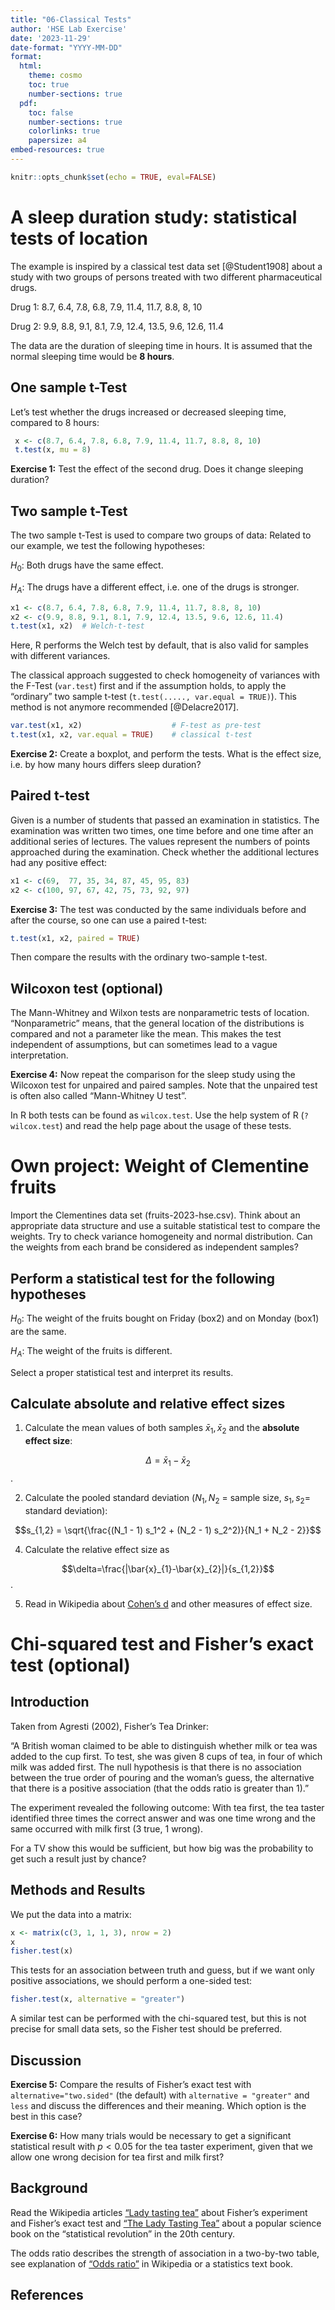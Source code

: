 ---
title: "06-Classical Tests"
author: 'HSE Lab Exercise'
date: '2023-11-29'
date-format: "YYYY-MM-DD"
format:
  html:
    theme: cosmo
    toc: true
    number-sections: true
  pdf:
    toc: false
    number-sections: true
    colorlinks: true
    papersize: a4
embed-resources: true    
---

```{r setup, include=FALSE}
knitr::opts_chunk$set(echo = TRUE, eval=FALSE)
```

<!--
**Preface**

The following exercises demonstrate some of the most common classical tests by 
means of simple examples.
-->

# A sleep duration study: statistical tests of location

The example is inspired by a classical test data set
[@Student1908] about a study with two groups of persons treated with
two different pharmaceutical drugs.

Drug 1: 8.7, 6.4, 7.8, 6.8, 7.9, 11.4, 11.7, 8.8, 8, 10

Drug 2: 9.9, 8.8, 9.1, 8.1, 7.9, 12.4, 13.5, 9.6, 12.6, 11.4

The data are the duration of sleeping time in hours. It
is assumed that the normal sleeping time would be **8 hours**.

## One sample t-Test

Let's test whether the drugs increased or decreased
sleeping time, compared to 8 hours:

```{r}
 x <- c(8.7, 6.4, 7.8, 6.8, 7.9, 11.4, 11.7, 8.8, 8, 10)
 t.test(x, mu = 8)
```

**Exercise 1:** Test the effect of the second drug. Does it change sleeping duration?


## Two sample t-Test

The two sample t-Test is used to compare two groups of data: Related
to our example, we test the following hypotheses:

$H_0$: Both drugs have the same effect.

$H_A$: The drugs have a different effect, i.e. one of the drugs is stronger.


```{r eval=FALSE}
x1 <- c(8.7, 6.4, 7.8, 6.8, 7.9, 11.4, 11.7, 8.8, 8, 10)
x2 <- c(9.9, 8.8, 9.1, 8.1, 7.9, 12.4, 13.5, 9.6, 12.6, 11.4)
t.test(x1, x2)  # Welch-t-test
```


Here, R performs the Welch test by default, that is also valid for samples with 
different variances.

The classical approach suggested to check homogeneity of variances with the 
F-Test (`var.test`) first and if the assumption holds, to apply the "ordinary" 
two sample t-test (`t.test(....., var.equal = TRUE)`). This method is not 
anymore recommended  [@Delacre2017].


```{r eval=FALSE}
var.test(x1, x2)                    # F-test as pre-test
t.test(x1, x2, var.equal = TRUE)    # classical t-test
```


**Exercise 2:** Create a boxplot, and perform the tests. What is the effect 
size, i.e. by how many hours differs sleep duration?

## Paired t-test

Given is a number of students that passed an examination in statistics. The examination
was written two times, one time before and one time after an additional
series of lectures. The values represent the numbers of points approached
during the examination. Check whether the additional lectures had any positive effect:

```{r eval=FALSE}
x1 <- c(69,  77, 35, 34, 87, 45, 95, 83)
x2 <- c(100, 97, 67, 42, 75, 73, 92, 97)
```

**Exercise 3:** The test was conducted by the same individuals before and after 
the course, so one can use a paired t-test:


```{r eval=FALSE}
t.test(x1, x2, paired = TRUE)
```

Then compare the results with the ordinary two-sample t-test.

## Wilcoxon test (optional)

The Mann-Whitney and Wilxon tests are nonparametric tests of location. 
"Nonparametric" means, that the general location of the distributions is compared
and not a parameter like the mean. This makes the test independent of assumptions,
but can sometimes lead to a vague interpretation.

**Exercise 4:** Now repeat the comparison for the sleep study using the
Wilcoxon test for unpaired and paired samples. Note that the unpaired
test is often also called "Mann-Whitney U test".

In R both tests can be found as `wilcox.test`. Use the help
system of R (`?wilcox.test`) and read the help page about the
usage of these tests.




# Own project: Weight of Clementine fruits

Import the Clementines data set (fruits-2023-hse.csv). Think about an 
appropriate data structure and use a suitable statistical test to compare the weights. 
Try to check variance homogeneity and normal distribution. 
Can the weights from each brand be considered as independent samples?

## Perform a statistical test for the following hypotheses

$H_0$: The weight of the fruits bought on Friday (box2) and on Monday (box1) are the same.

$H_A$: The weight of the fruits is different.

Select a proper statistical test and interpret its results.


## Calculate absolute and relative effect sizes

1. Calculate the mean values of both samples $\bar{x}_{1}, \bar{x}_{2}$ and the **absolute effect size**:

$$\Delta=\bar{x}_{1}-\bar{x}_{2}$$.

2. Calculate the pooled standard deviation ($N_1, N_2$ = sample size, $s_1, s_2$= standard deviation):

$$s_{1,2} = \sqrt{\frac{(N_1 - 1) s_1^2 + (N_2 - 1) s_2^2)}{N_1 + N_2 - 2}}$$

4. Calculate the relative effect size as 

$$\delta=\frac{|\bar{x}_{1}-\bar{x}_{2}|}{s_{1,2}}$$.

5. Read in Wikipedia about [Cohen's d](https://en.wikipedia.org/wiki/Effect_size#Cohen's_d) and other measures of effect size.


\pagebreak


# Chi-squared test and Fisher's exact test (optional)

## Introduction

Taken from Agresti (2002), Fisher's Tea Drinker:

"A British woman claimed to be able to distinguish whether milk or
tea was added to the cup first.  To test, she was given 8 cups of tea,
in four of which milk was added first.  The null hypothesis is that
there is no association between the true order of pouring and the
woman's guess, the alternative that there is a positive association
(that the odds ratio is greater than 1)."

The experiment revealed the following outcome:
With tea first, the tea taster identified three times the correct answer and was
one time wrong and the same occurred with milk first (3 true, 1 wrong).

For a TV show this would be sufficient, but how big was the probability to get
such a result just by chance?

## Methods and Results

We put the data into a matrix:


```{r eval=FALSE}
x <- matrix(c(3, 1, 1, 3), nrow = 2)
x
fisher.test(x)
```

This tests for an association between truth and guess, but if we want
only positive associations, we should perform a one-sided test:

```{r eval=FALSE}
fisher.test(x, alternative = "greater")
```

A similar test can be performed with the chi-squared test, but this is
not precise for small data sets, so the Fisher test should be
preferred.

## Discussion

**Exercise 5:** 
Compare the results of Fisher's exact test with `alternative="two.sided"` 
(the default) with `alternative = "greater"` and `less` and discuss the 
differences and their meaning. Which option is the best in this case?

**Exercise 6:** 
How many trials would be necessary to get a
significant statistical result with $p < 0.05$ for the tea taster
experiment, given that we allow one wrong decision for tea first and
milk first?

## Background

Read the Wikipedia articles ["Lady tasting tea"](https://en.wikipedia.org/wiki/Lady_tasting_tea) about Fisher's experiment and Fisher's exact test and
["The Lady Tasting Tea"](https://en.wikipedia.org/wiki/The_Lady_Tasting_Tea) 
about a popular science book on the "statistical revolution" in the 20th century.

The odds ratio describes the strength of association in a two-by-two table, see 
explanation of ["Odds ratio"](https://en.wikipedia.org/wiki/Odds_ratio) in Wikipedia 
or a statistics text book.

<!-- to do: include 2x2 table and equation of odds ratio / -->


## References